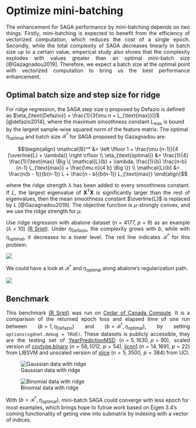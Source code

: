 
# Optimize mini-batching

<p style="text-align:justify;">
The enhancement for SAGA performance by mini-batching depends on two things. Firstly, mini-batching is expected to benefit from the efficiency of vectorized computation, which reduces the cost of a single epoch. Secondly, while the total complexity of SAGA decreases linearly in batch size up to a certain value, emperical study also shows that the complexity explodes with values greater than an optimal mini-batch size [@Gazagnadou2019]. Therefore, we expect a batch size at the optimal point with vectorized computation to bring us the best performance enhancement.
</p>

## Optimal batch size and step size for ridge

<p style="text-align:justify;">
For ridge regression, the SAGA step size $\eta$ proposed by Defazio is defined as $\eta_{\text{Defazio}} = \frac{1}{3(\mu n + L_{\text{max}})}$ [@defazio2014], where the maximum smoothness constant $L_{\text{max}}$ is bound by the largest sample-wise squared norm of the feature matrix. The optimal $\eta_{\text{optimal}}$ and batch size $\mathcal{B}^*$ for SAGA proposed by Gazagnadou are:

$$\begin{align}
\mathcal{B}^*  &=  \left \lfloor 1 + \frac{\mu (n-1)}{4 (\overline{L} + \lambda)} \right \rfloor \\
\eta_{\text{optimal}} &=  \frac{1}{4} \frac{1}{\text{max} \Big \{ \mathcal{L}(b) + \lambda, \frac{1}{b} \frac{n-b}{n-1} L_{\text{max}} + \frac{\mu n}{4 b} \Big \}} \\
\mathcal{L}(b) &= \frac{n(b - 1)}{b(n-1)} L + \frac{n - b}{b(n-1)} L_{\text{max}}
\end{align}$$
</p>

<p style="text-align:justify;">
where the ridge strength $\lambda$ has been added to every smoothness constant. If $L$, the largest eigenvalue of $\mathbf{X}^T \mathbf{X}$ is significantly larger than the rest of eigenvalues, then the mean smoothness constant $\overline{L}$ is replaced by $L$ [@Gazagnadou2019]. The objective function is $\mu$-strongly convex, and we use the ridge strength for $\mu$.
</p>

<p style="text-align:justify;">
Use ridge regression with abalone dataset ($n = 4177, \,\, p = 9$) as an example ($\lambda = 10$) [(R Sript)](https://github.com/wzzlcss/wzzlcss.github.io/blob/master/Rscript/3.1/part%201/complexity_bench.R). Under $\eta_{\text{Defazio}}$, the complexity grows with $b$, while with $\eta_{\text{optimal}}$, it decreases to a lower level. The red line indicates $\mathcal{B}^*$ for this problem.
</p>

![](./figure/stepsize_opt.png)

<p style="text-align:justify;">
We could have a look at $\mathcal{B}^*$ and $\eta_{\text{optimal}}$ along abalone's regularization path. 
</p>

![](./figure/abalone_opt.png)

## Benchmark

<p style="text-align:justify;">
This benchmark [(R Sript)](https://github.com/wzzlcss/wzzlcss.github.io/blob/master/Rscript/3.1/part%202/pass_bench.R) was run on [Cedar of Canada Compute](https://docs.computecanada.ca/wiki/Cedar). It is a comparison of the returned epoch loss and elapsed time of one run between $(b = 1, \eta_{\text{Defazio}})$ and $(b = \mathcal{B}^*, \eta_{\text{optimal}})$, by setting ```options(sgdnet.debug = TRUE)```. These datasets is publicly accessible, they are the testing set of [YearPredictionMSD](https://www.csie.ntu.edu.tw/~cjlin/libsvmtools/datasets/regression.html#YearPredictionMSD) ($n = 5,1630, \,\, p = 90$), scaled version of [covtype.binary](https://www.csie.ntu.edu.tw/~cjlin/libsvmtools/datasets/binary.html#covtype.binary) ($n = 58,1012, \,\, p = 54$), [ijcnn1](https://www.csie.ntu.edu.tw/~cjlin/libsvmtools/datasets/binary.html#ijcnn1) ($n = 14,1691, \,\, p = 22$) from LIBSVM and unscaled version of [slice](https://archive.ics.uci.edu/ml/datasets/Relative+location+of+CT+slices+on+axial+axis) ($n = 5,3500, \,\, p = 384$) from UCI. 
</p>

![Gaussian data with ridge](./figure/gaussian.png)



![Binomial data with ridge](./figure/binomial.png)

With $(b = \mathcal{B}^*, \eta_{\text{optimal}})$, mini-batch SAGA could converge with less epoch for most examples, which brings hope to futrue work based on Eigen 3.4's coming functionality of geting view into submatrix by indexing with a vector of indices.


